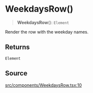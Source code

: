 # WeekdaysRow()

<a id="undefined" name="undefined"></a>

> **WeekdaysRow**(): `Element`

Render the row with the weekday names.

## Returns

`Element`

## Source

[src/components/WeekdaysRow.tsx:10](https://github.com/gpbl/react-day-picker/blob/next/src/components/WeekdaysRow.tsx#L10)
